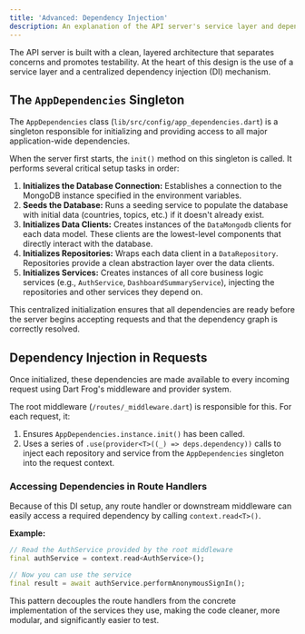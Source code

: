 ```yaml
---
title: 'Advanced: Dependency Injection'
description: An explanation of the API server's service layer and dependency injection pattern.
---
```



The API server is built with a clean, layered architecture that separates concerns and promotes testability. At the heart of this design is the use of a service layer and a centralized dependency injection (DI) mechanism.

## The `AppDependencies` Singleton

The `AppDependencies` class (`lib/src/config/app_dependencies.dart`) is a singleton responsible for initializing and providing access to all major application-wide dependencies.

When the server first starts, the `init()` method on this singleton is called. It performs several critical setup tasks in order:

1.  **Initializes the Database Connection:** Establishes a connection to the MongoDB instance specified in the environment variables.
2.  **Seeds the Database:** Runs a seeding service to populate the database with initial data (countries, topics, etc.) if it doesn't already exist.
3.  **Initializes Data Clients:** Creates instances of the `DataMongodb` clients for each data model. These clients are the lowest-level components that directly interact with the database.
4.  **Initializes Repositories:** Wraps each data client in a `DataRepository`. Repositories provide a clean abstraction layer over the data clients.
5.  **Initializes Services:** Creates instances of all core business logic services (e.g., `AuthService`, `DashboardSummaryService`), injecting the repositories and other services they depend on.

<Aside type="note">
This centralized initialization ensures that all dependencies are ready before the server begins accepting requests and that the dependency graph is correctly resolved.
</Aside>

## Dependency Injection in Requests

Once initialized, these dependencies are made available to every incoming request using Dart Frog's middleware and provider system.

The root middleware (`/routes/_middleware.dart`) is responsible for this. For each request, it:

1.  Ensures `AppDependencies.instance.init()` has been called.
2.  Uses a series of `.use(provider<T>((_) => deps.dependency))` calls to inject each repository and service from the `AppDependencies` singleton into the request context.

### Accessing Dependencies in Route Handlers

Because of this DI setup, any route handler or downstream middleware can easily access a required dependency by calling `context.read<T>()`.

**Example:**
```dart title="A route handler"
// Read the AuthService provided by the root middleware
final authService = context.read<AuthService>();

// Now you can use the service
final result = await authService.performAnonymousSignIn();
```

This pattern decouples the route handlers from the concrete implementation of the services they use, making the code cleaner, more modular, and significantly easier to test.
